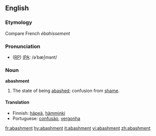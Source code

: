 ==English==

===Etymology===
Compare French ''ébahissement''

===Pronunciation===
* ([[RP]]) [[IPA]]: /əˈbæʃmənt/

===Noun===
'''abashment'''
#The state of being [[abashed]]; confusion from [[shame]].

====Translation====
{{top}}
* Finnish: [[häpeä]], [[hämminki]]
* Portuguese: [[confusão]], [[vergonha]]
{{mid}}
{{bottom}}

[[fr:abashment]]
[[hy:abashment]]
[[it:abashment]]
[[vi:abashment]]
[[zh:abashment]]